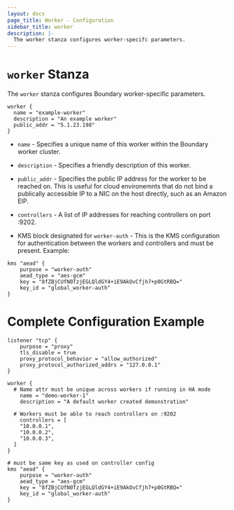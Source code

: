 ```yaml
---
layout: docs
page_title: Worker - Configuration
sidebar_title: worker
description: |-
  The worker stanza configures worker-specifc parameters.
---
```


# `worker` Stanza

The `worker` stanza configures Boundary worker-specific parameters.

```hcl
worker {
  name = "example-worker"
  description = "An example worker"
  public_addr = "5.1.23.198"
}
```

- `name` - Specifies a unique name of this worker within the Boundary worker cluster.

- `description` - Specifies a friendly description of this worker.

- `public_addr` - Specifies the public IP address for the worker to be reached on. This is useful for cloud environemnts that do not bind a publically accessible IP to a NIC on the host directly, such as an Amazon EIP.

- `controllers` - A list of IP addresses for reaching controllers on port :9202.

- KMS block designated for `worker-auth` - This is the KMS configuration for authentication between the workers and controllers and must be present. Example:
```hcl
kms "aead" {
	purpose = "worker-auth"
	aead_type = "aes-gcm"
	key = "8fZBjCUfN0TzjEGLQldGY4+iE9AkOvCfjh7+p0GtRBQ="
	key_id = "global_worker-auth"
}
```

# Complete Configuration Example

```hcl
listener "tcp" {
	purpose = "proxy"
	tls_disable = true
	proxy_protocol_behavior = "allow_authorized"
	proxy_protocol_authorized_addrs = "127.0.0.1"
}

worker {
  # Name attr must be unique across workers if running in HA mode
	name = "demo-worker-1"
	description = "A default worker created demonstration"

  # Workers must be able to reach controllers on :9202
	controllers = [
    "10.0.0.1",
    "10.0.0.2",
    "10.0.0.3",
  ]
}

# must be same key as used on controller config
kms "aead" {
	purpose = "worker-auth"
	aead_type = "aes-gcm"
	key = "8fZBjCUfN0TzjEGLQldGY4+iE9AkOvCfjh7+p0GtRBQ="
	key_id = "global_worker-auth"
}
```
